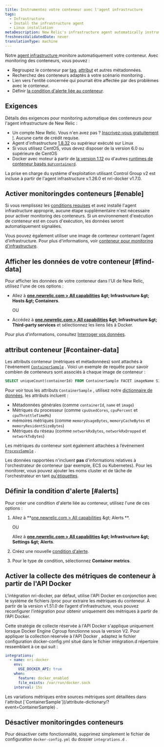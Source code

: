 ```yaml
---
title: Instrumentez votre conteneur avec l'agent infrastructure
tags:
  - Infrastructure
  - Install the infrastructure agent
  - Linux installation
metaDescription: New Relic's infrastructure agent automatically instruments container runtimes to collect container metrics and metadata.
freshnessValidatedDate: never
translationType: machine
---
```


Notre [agent infrastructure ](/docs/welcome-new-relic-infrastructure)monitore automatiquement votre conteneur. Avec monitoring des conteneurs, vous pouvez :

* Regroupez le conteneur par [tag](/docs/new-relic-one/use-new-relic-one/core-concepts/tagging-use-tags-organize-group-what-you-monitor), [attribut](#container-data) et autres métadonnées.
* Recherchez des conteneurs adaptés à votre scénario monitoring .
* Lien vers l&apos;entité concernée qui pourrait être affectée par des problèmes avec le conteneur.
* Définir [la condition d&apos;alerte liée au conteneur](#alerts).

## Exigences

Détails des exigences pour monitoring automatique des conteneurs pour l&apos;agent infrastructure de New Relic :

* Un compte New Relic. Vous n&apos;en avez pas ? [Inscrivez-vous gratuitement !](https://newrelic.com/signup). Aucune carte de crédit requise.
* Agent d&apos;infrastructure [1.8.32](/docs/release-notes/infrastructure-release-notes/infrastructure-agent-release-notes/new-relic-infrastructure-agent-1832) ou supérieur exécuté sur Linux
* Si vous utilisez CentOS, vous devez disposer de la version 6.0 ou supérieure de CentOS
* Docker avec moteur à partir de [la version 1.12](https://docs.docker.com/engine/release-notes/prior-releases/#1120-2016-07-28) ou d&apos;autres [runtimes de conteneur basés sur`containerd`](https://kubernetes.io/docs/setup/production-environment/container-runtimes).

<Callout variant="important">
  La prise en charge du système d&apos;exploitation utilisant Control Group v2 est incluse à partir de l&apos;agent infrastructure v.1.26.0 et nri-docker v1.7.0.
</Callout>

## Activer monitoringdes conteneurs [#enable]

Si vous remplissez les [conditions requises](#requirements) et avez installé l&apos;agent infrastructure approprié, aucune étape supplémentaire n&apos;est nécessaire pour activer monitoring des conteneurs. Si un environnement d&apos;exécution de conteneur est en cours d&apos;exécution, les données seront automatiquement signalées.

Vous pouvez également utiliser une image de conteneur contenant l’agent d’infrastructure. Pour plus d&apos;informations, voir [conteneur pour monitoring d&apos;infrastructure](/docs/infrastructure/install-infrastructure-agent/linux-installation/container-infrastructure-monitoring).

<InstallFeedback />

## Afficher les données de votre conteneur [#find-data]

Pour afficher les données de votre conteneur dans l&apos;UI de New Relic, utilisez l&apos;une de ces options :

* Allez à <DNT>**[one.newrelic.com &gt; All capabilities](https://one.newrelic.com/all-capabilities) &amp;gt; Infrastructure &amp;gt; Hosts &amp;gt; Containers**</DNT>.

  OU

* Accédez à <DNT>**[one.newrelic.com &gt; All capabilities](https://one.newrelic.com/all-capabilities) &amp;gt; Infrastructure &amp;gt; Third-party services**</DNT> et sélectionnez les liens liés à Docker.

Pour plus d&apos;informations, consultez [Interroger vos données](/docs/using-new-relic/data/understand-data/query-new-relic-data).

## attribut conteneur [#container-data]

Les attributs conteneur (métriques et métadonnées) sont attachés à l&apos;événement [`ContainerSample`](/attribute-dictionary/?event=ContainerSample) . Voici un exemple de requête pour savoir combien de conteneurs sont associés à chaque image de conteneur :

```sql
SELECT uniqueCount(containerId) FROM ContainerSample FACET imageName SINCE 1 HOUR AGO TIMESERIES
```

Pour voir tous les attributs `ContainerSample` , utilisez notre [dictionnaire de données](/attribute-dictionary/?event=ContainerSample). les attributs incluent :

* Métadonnées générales (comme `containerId`, `name` et `image`)
* Métriques du processeur (comme `cpuUsedCores`, `cpuPercent` et `cpuThrottleTimeMs`)
* mémoires métriques (comme `memoryUsageBytes`, `memoryCacheBytes` et `memoryResidentSizeBytes`)
* Métriques du réseau (comme `networkRxBytes`, `networkRxDropped` et `networkTxBytes`)

Les métriques du conteneur sont également attachées à l’événement [`ProcessSample`](/attribute-dictionary/?event=ProcessSample) .

Les données rapportées n&apos;incluent **pas** d&apos;informations relatives à l&apos;orchestrateur de conteneur (par exemple, ECS ou Kubernetes). Pour les monitorer, vous pouvez ajouter les noms cluster et de tâche de l&apos;orchestrateur en tant [qu&apos;étiquettes](https://docs.docker.com/ee/ucp/admin/configure/add-labels-to-cluster-nodes/).

## Définir la condition d&apos;alerte [#alerts]

Pour créer une condition d&apos;alerte liée au conteneur, utilisez l&apos;une de ces options :

1. Allez à <DNT>\*\*[one.newrelic.com &gt; All capabilities](https://one.newrelic.com/all-capabilities) &amp;gt; Alerts \*\*</DNT>.

   OU

   Allez à <DNT>**[one.newrelic.com &gt; All capabilities](https://one.newrelic.com/all-capabilities) &amp;gt; Infrastructure &amp;gt; Settings &amp;gt; Alerts**</DNT>.

2. Créez une nouvelle [condition d&apos;alerte](/docs/alerts/new-relic-alerts/defining-conditions/create-alert-conditions).

3. Pour le type de condition, sélectionnez <DNT>**Container metrics**</DNT>.

## Activer la collecte des métriques de conteneur à partir de l&apos;API Docker

L&apos;intégration nri-docker, par défaut, utilise l&apos;API Docker en conjonction avec le système de fichiers /proc pour extraire les métriques du conteneur. À partir de la version v1.51.0 de l’agent d’infrastructure, vous pouvez reconfigurer l’intégration pour obtenir uniquement des métriques à partir de l’API Docker.

Cette stratégie de collecte réservée à l&apos;API Docker s&apos;applique uniquement lorsque Docker Engine Cgroup fonctionne sous la version V2. Pour appliquer la collection réservée à l&apos;API Docker , adaptez le fichier configuration docker-config.yml situé dans le fichier intégration.d répertoire ressemblant à ce qui suit :

```yaml
integrations:
  - name: nri-docker
    env:
      USE_DOCKER_API: true
    when:
      feature: docker_enabled
      file_exists: /var/run/docker.sock
    interval: 15s
```

<Callout variant="tip">
  Les variations métriques entre sources métriques sont détaillées dans l&apos;attribut [`ContainerSample`](/attribute-dictionary/?event=ContainerSample) .
</Callout>

## Désactiver monitoringdes conteneurs

Pour désactiver cette fonctionnalité, supprimez simplement le fichier de configuration `docker-config.yml` du dossier `integrations.d` .